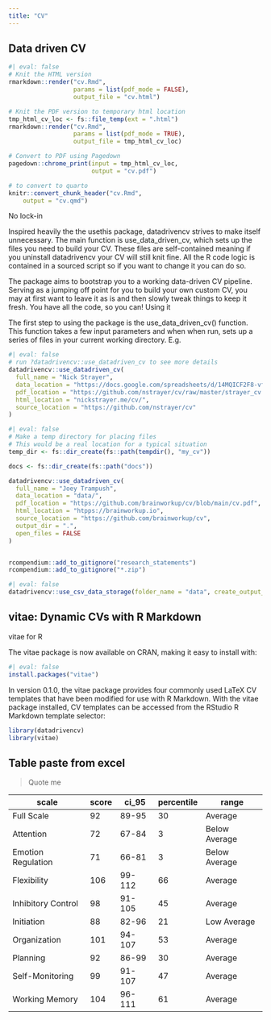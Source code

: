 ```yaml
---
title: "CV"
---
```


## Data driven CV

```r
#| eval: false
# Knit the HTML version
rmarkdown::render("cv.Rmd",
                  params = list(pdf_mode = FALSE),
                  output_file = "cv.html")

# Knit the PDF version to temporary html location
tmp_html_cv_loc <- fs::file_temp(ext = ".html")
rmarkdown::render("cv.Rmd",
                  params = list(pdf_mode = TRUE),
                  output_file = tmp_html_cv_loc)

# Convert to PDF using Pagedown
pagedown::chrome_print(input = tmp_html_cv_loc,
                       output = "cv.pdf")
```

```r
# to convert to quarto
knitr::convert_chunk_header("cv.Rmd", 
    output = "cv.qmd")
```
No lock-in

Inspired heavily the the usethis package, datadrivencv strives to make itself unnecessary.
The main function is use_data_driven_cv, which sets up the files you need to build your CV.
These files are self-contained meaning if you uninstall datadrivencv your CV will still knit fine.
All the R code logic is contained in a sourced script so if you want to change it you can do so.

The package aims to bootstrap you to a working data-driven CV pipeline.
Serving as a jumping off point for you to build your own custom CV, you may at first want to leave it as is and then slowly tweak things to keep it fresh.
You have all the code, so you can!
Using it

The first step to using the package is the use_data_driven_cv() function.
This function takes a few input parameters and when when run, sets up a series of files in your current working directory.
E.g.

```r
#| eval: false
# run ?datadrivencv::use_datadriven_cv to see more details
datadrivencv::use_datadriven_cv(
  full_name = "Nick Strayer",
  data_location = "https://docs.google.com/spreadsheets/d/14MQICF2F8-vf8CKPF1m4lyGKO6_thG-4aSwat1e2TWc",
  pdf_location = "https://github.com/nstrayer/cv/raw/master/strayer_cv.pdf",
  html_location = "nickstrayer.me/cv/",
  source_location = "https://github.com/nstrayer/cv"
)
```

```r
#| eval: false
# Make a temp directory for placing files
# This would be a real location for a typical situation
temp_dir <- fs::dir_create(fs::path(tempdir(), "my_cv"))

docs <- fs::dir_create(fs::path("docs"))

datadrivencv::use_datadriven_cv(
  full_name = "Joey Trampush",
  data_location = "data/",
  pdf_location = "https://github.com/brainworkup/cv/blob/main/cv.pdf",
  html_location = "htpps://brainworkup.io",
  source_location = "https://github.com/brainworkup/cv",
  output_dir = ".",
  open_files = FALSE
)


rcompendium::add_to_gitignore("research_statements")
rcompendium::add_to_gitignore("*.zip")

```

```r
#| eval: false
datadrivencv::use_csv_data_storage(folder_name = "data", create_output_dir = TRUE)
```
## vitae: Dynamic CVs with R Markdown

vitae for R

The vitae package is now available on CRAN, making it easy to install with:

```r
#| eval: false
install.packages("vitae")
```

In version 0.1.0, the vitae package provides four commonly used LaTeX CV templates that have been modified for use with R Markdown.
With the vitae package installed, CV templates can be accessed from the RStudio R Markdown template selector:

```r
library(datadrivencv)
library(vitae)
```


## Table paste from excel

> Quote me

| scale              | score | ci_95  | percentile | range         |
|--------------------|-------|--------|------------|---------------|
| Full Scale         | 92    | 89-95  | 30         | Average       |
| Attention          | 72    | 67-84  | 3          | Below Average |
| Emotion Regulation | 71    | 66-81  | 3          | Below Average |
| Flexibility        | 106   | 99-112 | 66         | Average       |
| Inhibitory Control | 98    | 91-105 | 45         | Average       |
| Initiation         | 88    | 82-96  | 21         | Low Average   |
| Organization       | 101   | 94-107 | 53         | Average       |
| Planning           | 92    | 86-99  | 30         | Average       |
| Self-Monitoring    | 99    | 91-107 | 47         | Average       |
| Working Memory     | 104   | 96-111 | 61         | Average       |

